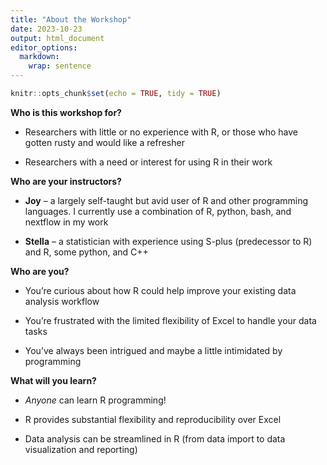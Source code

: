 ```yaml
---
title: "About the Workshop"
date: 2023-10-23
output: html_document
editor_options: 
  markdown: 
    wrap: sentence
---
```


```r
knitr::opts_chunk$set(echo = TRUE, tidy = TRUE)
```

**Who is this workshop for?** 

-   Researchers with little or no experience with R, or those who have gotten rusty and would like a refresher

-   Researchers with a need or interest for using R in their work

**Who are your instructors?**

-   **Joy** -- a largely self-taught but avid user of R and other programming languages.
    I currently use a combination of R, python, bash, and nextflow in my work

-   **Stella** -- a statistician with experience using S-plus
    (predecessor to R) and R, some python, and C++

**Who are you?**

-   You're curious about how R could help improve your existing data analysis workflow

-   You're frustrated with the limited flexibility of Excel to handle your data tasks

-   You've always been intrigued and maybe a little intimidated by programming


**What will you learn?**

-   *Anyone* can learn R programming!

-   R provides substantial flexibility and reproducibility over Excel

-   Data analysis can be streamlined in R (from data import to data visualization and reporting)
